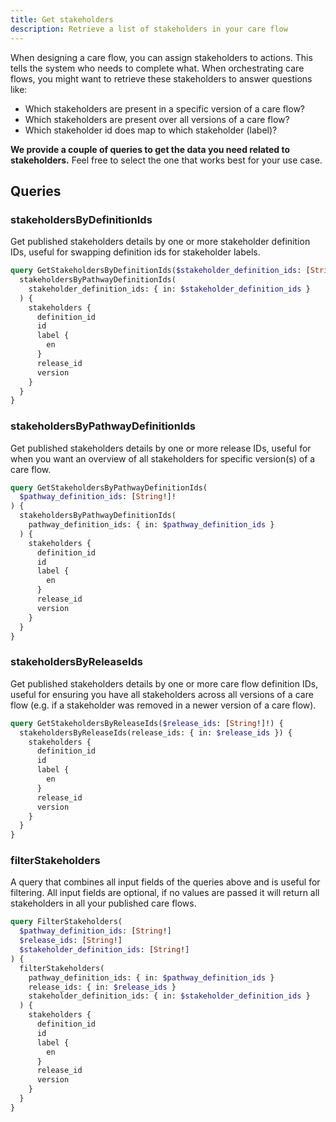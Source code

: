 ```yaml
---
title: Get stakeholders
description: Retrieve a list of stakeholders in your care flow
---
```


When designing a care flow, you can assign stakeholders to actions. This tells the system who needs to complete what. When orchestrating care flows, you might want to retrieve these stakeholders to answer questions like:

- Which stakeholders are present in a specific version of a care flow?
- Which stakeholders are present over all versions of a care flow?
- Which stakeholder id does map to which stakeholder (label)?

**We provide a couple of queries to get the data you need related to stakeholders.** Feel free to select the one that works best for your use case.

## Queries

### stakeholdersByDefinitionIds

Get published stakeholders details by one or more stakeholder definition IDs, useful for swapping definition ids for stakeholder labels.

```graphql
query GetStakeholdersByDefinitionIds($stakeholder_definition_ids: [String!]!) {
  stakeholdersByPathwayDefinitionIds(
    stakeholder_definition_ids: { in: $stakeholder_definition_ids }
  ) {
    stakeholders {
      definition_id
      id
      label {
        en
      }
      release_id
      version
    }
  }
}
```

### stakeholdersByPathwayDefinitionIds

Get published stakeholders details by one or more release IDs, useful for when you want an overview of all stakeholders for specific version(s) of a care flow.

```graphql
query GetStakeholdersByPathwayDefinitionIds(
  $pathway_definition_ids: [String!]!
) {
  stakeholdersByPathwayDefinitionIds(
    pathway_definition_ids: { in: $pathway_definition_ids }
  ) {
    stakeholders {
      definition_id
      id
      label {
        en
      }
      release_id
      version
    }
  }
}
```

### stakeholdersByReleaseIds

Get published stakeholders details by one or more care flow definition IDs, useful for ensuring you have all stakeholders across all versions of a care flow (e.g. if a stakeholder was removed in a newer version of a care flow).

```graphql
query GetStakeholdersByReleaseIds($release_ids: [String!]!) {
  stakeholdersByReleaseIds(release_ids: { in: $release_ids }) {
    stakeholders {
      definition_id
      id
      label {
        en
      }
      release_id
      version
    }
  }
}
```

### filterStakeholders

A query that combines all input fields of the queries above and is useful for filtering. All input fields are optional, if no values are passed it will return all stakeholders in all your published care flows.

```graphql
query FilterStakeholders(
  $pathway_definition_ids: [String!]
  $release_ids: [String!]
  $stakeholder_definition_ids: [String!]
) {
  filterStakeholders(
    pathway_definition_ids: { in: $pathway_definition_ids }
    release_ids: { in: $release_ids }
    stakeholder_definition_ids: { in: $stakeholder_definition_ids }
  ) {
    stakeholders {
      definition_id
      id
      label {
        en
      }
      release_id
      version
    }
  }
}
```
